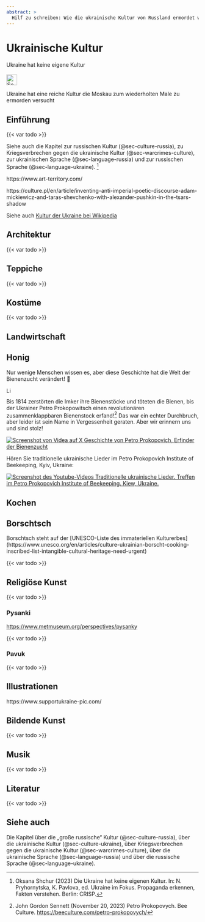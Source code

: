 ```yaml
---
abstract: > 
  Hilf zu schreiben: Wie die ukrainische Kultur von Russland ermordet wurde und dennoch überlebte. Was für eine Schönheit. Schau dir das an.
---
```


# Ukrainische Kultur {#sec-culture-ukraine}

::: {.callout-caution title="Mythos"}
Ukraine hat keine eigene Kultur
[<br></br>![Search for topic in EUvsDisinfo](../all_common_img/EUvsDisinfo_400x240.jpg){height=2em}](https://euvsdisinfo.eu/disinformation-cases/?text=Culture+Ukraine&sort=relevance)
:::

::: {.callout-tip title="Wahrheit"}
Ukraine hat eine reiche Kultur die  Moskau zum wiederholten Male zu ermorden versucht
:::

## Einführung

{{< var todo >}}

Siehe auch die Kapitel zur russischen Kultur (@sec-culture-russia), zu Kriegsverbrechen gegen die ukrainische Kultur (@sec-warcrimes-culture), zur ukrainischen Sprache (@sec-language-russia) und zur russischen Sprache (@sec-language-ukraine).
[^culture-ukraine-5]


https://www.art-territory.com/

https://culture.pl/en/article/inventing-anti-imperial-poetic-discourse-adam-mickiewicz-and-taras-shevchenko-with-alexander-pushkin-in-the-tsars-shadow


Siehe auch [Kultur der Ukraine bei Wikipedia](https://en.wikipedia.org/wiki/Culture_of_Ukraine)


## Architektur

{{< var todo >}}

## Teppiche

{{< var todo >}}

## Kostüme

{{< var todo >}}

## Landwirtschaft

## Honig

Nur wenige Menschen wissen es, aber diese Geschichte hat die Welt der Bienenzucht verändert! 🐝

[![Link zu Petro Prokopovych auf Wikipedia](../all_common_img/Wikipedia.png){height=1em}](https://de.wikipedia.org/wiki/Petro_Prokopowytsch)

Bis 1814 zerstörten die Imker ihre Bienenstöcke und töteten die Bienen, bis der Ukrainer Petro Prokopowitsch einen revolutionären zusammenklappbaren Bienenstock erfand![^culture-ukraine-1] 
Das war ein echter Durchbruch, aber leider ist sein Name in Vergessenheit geraten. Aber wir erinnern uns und sind stolz!

[![Screenshot von Videa auf X](PetroProkopovych.jpg)
Geschichte von Petro Prokopovich, Erfinder der Bienenzucht](https://x.com/i/status/1924525342728896624/)

Hören Sie traditionelle ukrainische Lieder im Petro Prokopovich Institute of Beekeeping, Kyiv, Ukraine:

[![Screenshot des Youtube-Videos](PetroProkopovychFolksongs.jpg)
Traditionelle ukrainische Lieder. Treffen im Petro Prokopovich Institute of Beekeeping. Kiew, Ukraine. ](https://youtu.be/8FYs4eVi64M?t=9)


## Kochen

## Borschtsch

Borschtsch steht auf der [UNESCO-Liste des immateriellen Kulturerbes]
(https://www.unesco.org/en/articles/culture-ukrainian-borscht-cooking-inscribed-list-intangible-cultural-heritage-need-urgent)

{{< var todo >}}

## Religiöse Kunst

{{< var todo >}}

### Pysanki

[https://www.metmuseum.org/perspectives/pysanky](https://www.metmuseum.org/perspectives/pysanky)

{{< var todo >}}

### Pavuk

{{< var todo >}}

## Illustrationen

https://www.supportukraine-pic.com/


## Bildende Kunst

{{< var todo >}}

## Musik

{{< var todo >}}

## Literatur

{{< var todo >}}





## Siehe auch

Die Kapitel über die „große russische“ Kultur (@sec-culture-russia), über die ukrainische Kultur (@sec-culture-ukraine), über Kriegsverbrechen gegen die ukrainische Kultur (@sec-warcrimes-culture), über die ukrainische Sprache (@sec-language-russia) und über die russische Sprache (@sec-language-ukraine).


[^culture-ukraine-1]: John Gordon Sennett (November 20, 2023) Petro Prokopovych. Bee Culture.  [https://beeculture.com/petro-prokopovych/](https://beeculture.com/petro-prokopovych/)

[^culture-ukraine-5]:  Oksana Shchur (2023) Die Ukraine hat keine eigenen Kultur. In: N. Pryhornytska, K. Pavlova, ed. Ukraine im Fokus. Propaganda erkennen, Fakten verstehen. Berlin: CRISP.


